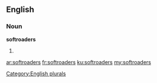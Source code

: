 ==English==

===Noun===
'''softroaders'''

# {{plural of|softroader}}

[[Category:English plurals]]

[[ar:softroaders]]
[[fr:softroaders]]
[[ku:softroaders]]
[[my:softroaders]]